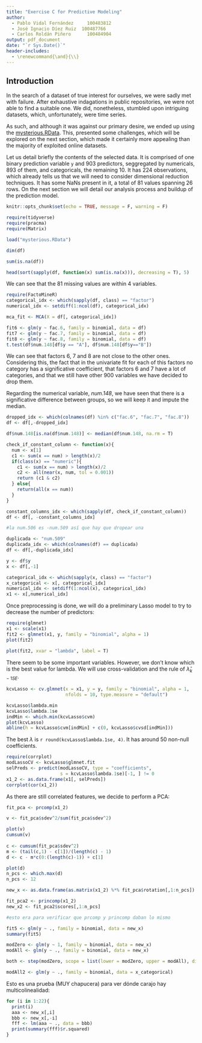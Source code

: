 ```yaml
---
title: "Exercise C for Predictive Modeling"
author:
  - Pablo Vidal Fernández	  100483812
  - José Ignacio Díez Ruiz	100487766
  - Carlos Roldán Piñero	  100484904
output: pdf_document
date: "`r Sys.Date()`"
header-includes:
  - \renewcommand{\and}{\\}
---
```


## Introduction

In the search of a dataset of true interest for ourselves, we were
sadly met with failure.
After exhaustive indagations in public repositories, we were
not able to find a suitable one.
We did, nonetheless, stumbled upon intriguing datasets,
which, unfortunately, were time series.

As such, and although it was against our primary desire,
we ended up using the [mysterious.RData](https://github.com/egarpor/handy/blob/master/datasets/mysterious.RData?raw=true).
This, presented some challenges, which will be explored
on the next section, which made it certainly more appealing
than the majority of exploited online datasets.

Let us detail briefly the contents of the selected data.
It is comprised of one binary prediction variable `y` and
903 predictors, seggregated by numericals, 893 of them, and
categoricals, the remaining 10.
It has 224 observations, which already tells us that we will
need to consider dimensional reduction techniques.
It has some NaNs present in it, a total of 81 values
spanning 26 rows.
On the next section we will detail our analysis process
and buildup of the prediction model.

```r
knitr::opts_chunk$set(echo = TRUE, message = F, warning = F)
```

```r
require(tidyverse)
require(pracma)
require(Matrix)
```


```r
load("mysterious.RData")

dim(df)

sum(is.na(df))

head(sort(sapply(df, function(x) sum(is.na(x))), decreasing = T), 5)
```

We can see that the 81 missing values are within 4 variables.

```r
require(FactoMineR)
categorical_idx <- which(sapply(df, class) == "factor")
numerical_idx <- setdiff(1:ncol(df), categorical_idx)

mca_fit <- MCA(X = df[, categorical_idx])
```

```r
fit6 <- glm(y ~ fac.6, family = binomial, data = df)
fit7 <- glm(y ~ fac.7, family = binomial, data = df)
fit8 <- glm(y ~ fac.8, family = binomial, data = df)
t.test(df$num.148[df$y == "A"], df$num.148[df$y=="B"])
```


We can see that factors 6, 7 and 8 are not close to the other ones. Considering this, the fact that in the univariate fit for each of this factors no category has a significative coefficient, that factors 6 and 7 have a lot of categories, and that we still have other 900 variables we have decided to drop them. 

Regarding the numerical variable, *num.148*, we have seen that there is a significative difference between groups, so we will keep it and impute the median. 

```r

dropped_idx <- which(colnames(df) %in% c("fac.6", "fac.7", "fac.8"))
df <- df[,-dropped_idx]

df$num.148[is.na(df$num.148)] <- median(df$num.148, na.rm = T)

check_if_constant_column <- function(x){
  num <- x[1]
  c1 <- sum(x == num) > length(x)/2
  if(class(x) == "numeric"){
    c1 <- sum(x == num) > length(x)/2
    c2 <- all(near(x, num, tol = 0.001))
    return (c1 & c2)
  } else{
    return(all(x == num))
  }  
}

constant_columns_idx <- which(sapply(df, check_if_constant_column))
df <- df[, -constant_columns_idx]

#la num.506 es -num.509 así que hay que dropear una

duplicada <- "num.509"
duplicada_idx <- which(colnames(df) == duplicada)
df <- df[,-duplicada_idx]

y <- df$y
x <- df[,-1]

categorical_idx <- which(sapply(x, class) == "factor")
x_categorical <- x[, categorical_idx]
numerical_idx <- setdiff(1:ncol(x), categorical_idx)
x1 <- x[,numerical_idx]
```
Once preprocessing is done, we will do a preliminary Lasso model to try to decrease the number of predictors:

```r
require(glmnet)
x1 <- scale(x1)
fit2 <- glmnet(x1, y, family = "binomial", alpha = 1)
plot(fit2)
```

```r
plot(fit2, xvar = "lambda", label = T)
```

There seem to be some important variables. However, we don't know which is the best value for lambda. We will use cross-validation and the rule of $\hat{\lambda}_{k-1SE}$.

```r
kcvLasso <- cv.glmnet(x = x1, y = y, family = "binomial", alpha = 1, 
                      nfolds = 10, type.measure = "default")

kcvLasso$lambda.min
kcvLasso$lambda.1se
indMin <- which.min(kcvLasso$cvm)
plot(kcvLasso)
abline(h = kcvLasso$cvm[indMin] + c(0, kcvLasso$cvsd[indMin]))
```

The best $\lambda$ is `r round(kcvLasso$lambda.1se, 4)`. It has around 50 non-null coefficients. 

```r
require(corrplot)
modLassoCV <- kcvLasso$glmnet.fit
selPreds <- predict(modLassoCV, type = "coefficients",
                    s = kcvLasso$lambda.1se)[-1, ] != 0
x1_2 <- as.data.frame(x1[, selPreds])
corrplot(cor(x1_2))
```

As there are still correlated features, we decide to perform a PCA:

```r
fit_pca <- prcomp(x1_2)

v <- fit_pca$sdev^2/sum(fit_pca$sdev^2) 
``` 

```r

plot(v)
cumsum(v)  
  
c <- cumsum(fit_pca$sdev^2)
m <- (tail(c,1) - c[1])/(length(c) - 1)
d <- c - m*c(0:(length(c)-1)) + c[1]

plot(d)
n_pcs <- which.max(d)
n_pcs <- 12

new_x <- as.data.frame(as.matrix(x1_2) %*% fit_pca$rotation[,1:n_pcs])

fit_pca2 <- princomp(x1_2)
new_x2 <- fit_pca2$scores[,1:n_pcs]

#esto era para verificar que prcomp y princomp daban lo mismo

fit5 <- glm(y ~ ., family = binomial, data = new_x)
summary(fit5)

modZero <- glm(y ~ 1, family = binomial, data = new_x)
modAll <- glm(y ~ ., family = binomial, data = new_x)

both <- step(modZero, scope = list(lower = modZero, upper = modAll), direction = "both")

modAll2 <- glm(y ~ ., family = binomial, data = x_categorical)

```

Esto es una prueba (MUY chapucera) para ver dónde carajo hay multicolinealidad:

```r
for (i in 1:22){
  print(i)
  aaa <- new_x[,i]
  bbb <- new_x[,-i]
  fff <- lm(aaa ~ ., data = bbb)
  print(summary(fff)$r.squared)
}
```

